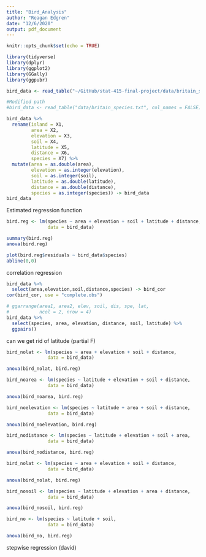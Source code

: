 ```yaml
---
title: "Bird_Analysis"
author: "Reagan Edgren"
date: "12/6/2020"
output: pdf_document
---
```


```r
knitr::opts_chunk$set(echo = TRUE)
```

```r
library(tidyverse)
library(dplyr)
library(ggplot2)
library(GGally)
library(ggpubr)
```



```r
bird_data <- read_table("~/GitHub/stat-415-final-project/data/britain_species.txt", col_names = FALSE)

#Modified path
#bird_data <- read_table("data/britain_species.txt", col_names = FALSE)

bird_data %>% 
  rename(island = X1,
         area = X2,
         elevation = X3,
         soil = X4,
         latitude = X5,
         distance = X6,
         species = X7) %>%
  mutate(area = as.double(area),
         elevation = as.integer(elevation),
         soil = as.integer(soil),
         latitude = as.double(latitude),
         distance = as.double(distance),
         species = as.integer(species)) -> bird_data
bird_data
```


Estimated regression function
```r
bird.reg <- lm(species ~ area + elevation + soil + latitude + distance, 
               data = bird_data)

summary(bird.reg)
anova(bird.reg)
```

```r
plot(bird.reg$residuals ~ bird_data$species)
abline(0,0)
```

correlation regression

```r
bird_data %>%
  select(area,elevation,soil,distance,species) -> bird_cor
cor(bird_cor, use = "complete.obs")
```

```r



# ggarrange(area1, area2, elev, soil, dis, spe, lat,
#           ncol = 2, nrow = 4)
bird_data %>%
  select(species, area, elevation, distance, soil, latitude) %>%
  ggpairs()

```




can we get rid of latitude (partial F)

```r
bird_nolat <- lm(species ~ area + elevation + soil + distance, 
               data = bird_data)

anova(bird_nolat, bird.reg)
```

```r
bird_noarea <- lm(species ~ latitude + elevation + soil + distance, 
               data = bird_data)

anova(bird_noarea, bird.reg)

bird_noelevation <- lm(species ~ latitude + area + soil + distance, 
               data = bird_data)

anova(bird_noelevation, bird.reg)

bird_nodistance <- lm(species ~ latitude + elevation + soil + area, 
               data = bird_data)

anova(bird_nodistance, bird.reg)
```

```r
bird_nolat <- lm(species ~ area + elevation + soil + distance, 
               data = bird_data)

anova(bird_nolat, bird.reg)

bird_nosoil <- lm(species ~ latitude + elevation + area + distance, 
               data = bird_data)

anova(bird_nosoil, bird.reg)
```




```r
bird_no <- lm(species ~ latitude + soil, 
               data = bird_data)

anova(bird_no, bird.reg)
```







stepwise regression (david)





```r

```























